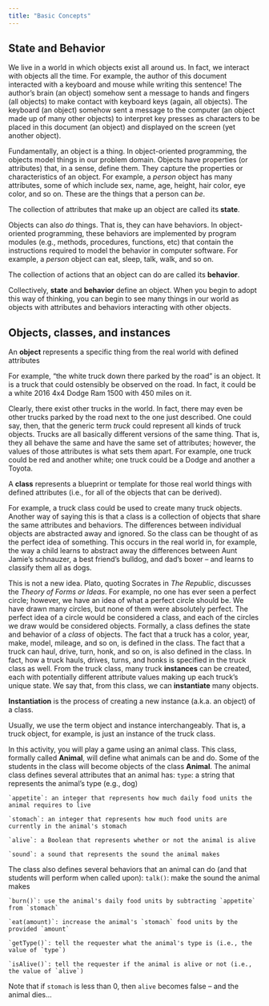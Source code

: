 ```yaml
---
title: "Basic Concepts"
---
```


## State and Behavior
We live in a world in which objects exist all around us. In fact, we interact with objects all the time. For
example, the author of this document interacted with a keyboard and mouse while writing this sentence!
The author's brain (an object) somehow sent a message to hands and fingers (all objects) to make contact
with keyboard keys (again, all objects). The keyboard (an object) somehow sent a message to the
computer (an object made up of many other objects) to interpret key presses as characters to be placed in
this document (an object) and displayed on the screen (yet another object).

Fundamentally, an object is a thing. In object-oriented programming, the objects model things in our
problem domain. Objects have properties (or attributes) that, in a sense, define them. They capture the
properties or characteristics of an object. For example, a *person* object has many attributes, some of
which include sex, name, age, height, hair color, eye color, and so on. These are the things that a person
can *be*.

::: {.callout-tip title="Definition"}
The collection of attributes that make up an object are called its **state**.
:::

Objects can also *do* things. That is, they can have behaviors. In object-oriented programming, these
behaviors are implemented by program modules (e.g., methods, procedures, functions, etc) that contain
the instructions required to model the behavior in computer software. For example, a *person* object can
eat, sleep, talk, walk, and so on.

::: {.callout-tip title="Definition"}
 The collection of actions that an object can do are called its **behavior**.
:::

Collectively, **state** and **behavior** define an object. When you begin to adopt this way of thinking, you
can begin to see many things in our world as objects with attributes and behaviors interacting with other
objects.

## Objects, classes, and instances

::: {.callout-tip title="Definition"}
 An **object** represents a specific thing from the real world with defined attributes
:::

For example, “the white truck down there parked by the road” is an object. It is a truck that could
ostensibly be observed on the road. In fact, it could be a white 2016 4x4 Dodge Ram 1500 with 450
miles on it.

Clearly, there exist other trucks in the world. In fact, there may even be other trucks parked by the road
next to the one just described. One could say, then, that the generic term *truck* could represent all kinds
of truck objects. Trucks are all basically different versions of the same thing. That is, they all behave
the same and have the same set of attributes; however, the values of those attributes is what sets them
apart. For example, one truck could be red and another white; one truck could be a Dodge and another a
Toyota.

::: {.callout-tip title="Definition"}
A **class** represents a blueprint or template for those real world things with defined attributes
(i.e., for all of the objects that can be derived).
:::

For example, a truck class could be used to create many truck objects. Another way of saying this is that
a class is a collection of objects that share the same attributes and behaviors. The differences between
individual objects are abstracted away and ignored. So the class can be thought of as the perfect idea of
something. This occurs in the real world in, for example, the way a child learns to abstract away the
differences between Aunt Jamie's schnauzer, a best friend's bulldog, and dad's boxer – and learns to
classify them all as dogs.

This is not a new idea. Plato, quoting Socrates in *The Republic*, discusses the *Theory of Forms or Ideas*.
For example, no one has ever seen a perfect circle; however, we have an idea of what a perfect circle
should be. We have drawn many circles, but none of them were absolutely perfect. The perfect idea of
a circle would be considered a class, and each of the circles we draw would be considered objects.
Formally, a class defines the state and behavior of a *class* of objects. The fact that a truck has a color,
year, make, model, mileage, and so on, is defined in the class. The fact that a truck can haul, drive, turn,
honk, and so on, is also defined in the class. In fact, how a truck hauls, drives, turns, and honks is
specified in the truck class as well. From the truck class, many truck **instances** can be created, each
with potentially different attribute values making up each truck's unique state. We say that, from this
class, we can **instantiate** many objects.

::: {.callout-tip title="Definition"}
**Instantiation** is the process of creating a new instance (a.k.a. an object) of a class.
:::

Usually, we use the term object and instance interchangeably. That is, a truck object, for example, is just
an instance of the truck class.

::: {.callout-important title="Activity" collapse=false}
In this activity, you will play a game using an animal class. This class, formally called **Animal**, will
define what animals can be and do. Some of the students in the class will become objects of the class
**Animal**. The animal class defines several attributes that an animal has:
    `type`: a string that represents the animal's type (e.g., dog)
    
    `appetite`: an integer that represents how much daily food units the animal requires to live

    `stomach`: an integer that represents how much food units are currently in the animal's stomach
    
    `alive`: a Boolean that represents whether or not the animal is alive
    
    `sound`: a sound that represents the sound the animal makes

The class also defines several behaviors that an animal can do (and that students will perform when
called upon):
    `talk()`: make the sound the animal makes
    
    `burn()`: use the animal's daily food units by subtracting `appetite` from `stomach`
    
    `eat(amount)`: increase the animal's `stomach` food units by the provided `amount`
    
    `getType()`: tell the requester what the animal's type is (i.e., the value of `type`)
    
    `isAlive()`: tell the requester if the animal is alive or not (i.e., the value of `alive`)

Note that if `stomach` is less than 0, then `alive` becomes false – and the animal dies...
:::